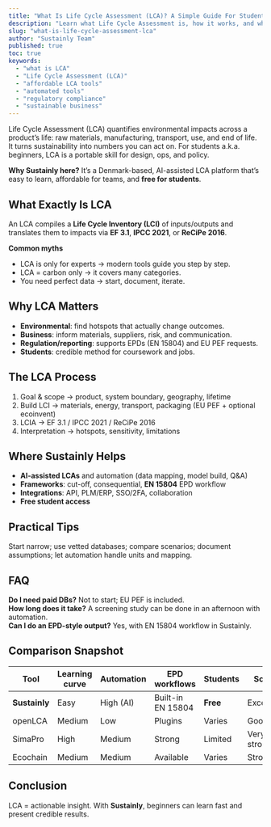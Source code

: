 ```yaml
---
title: "What Is Life Cycle Assessment (LCA)? A Simple Guide For Students"
description: "Learn what Life Cycle Assessment is, how it works, and why students should care. Beginner-friendly overview with steps, tips, and FAQs."
slug: "what-is-life-cycle-assessment-lca"
author: "Sustainly Team"
published: true
toc: true
keywords:
  - "what is LCA"
  - "Life Cycle Assessment (LCA)"
  - "affordable LCA tools"
  - "automated tools"
  - "regulatory compliance"
  - "sustainable business"
---
```


Life Cycle Assessment (LCA) quantifies environmental impacts across a product’s life: raw materials, manufacturing, transport, use, and end of life. It turns sustainability into numbers you can act on. For students a.k.a. beginners, LCA is a portable skill for design, ops, and policy.

**Why Sustainly here?** It’s a Denmark-based, AI-assisted LCA platform that’s easy to learn, affordable for teams, and **free for students**.

## What Exactly Is LCA
An LCA compiles a **Life Cycle Inventory (LCI)** of inputs/outputs and translates them to impacts via **EF 3.1**, **IPCC 2021**, or **ReCiPe 2016**.

**Common myths**
- LCA is only for experts → modern tools guide you step by step.  
- LCA = carbon only → it covers many categories.  
- You need perfect data → start, document, iterate.

## Why LCA Matters
- **Environmental**: find hotspots that actually change outcomes.  
- **Business**: inform materials, suppliers, risk, and communication.  
- **Regulation/reporting**: supports EPDs (EN 15804) and EU PEF requests.  
- **Students**: credible method for coursework and jobs.

## The LCA Process
1) Goal & scope → product, system boundary, geography, lifetime  
2) Build LCI → materials, energy, transport, packaging (EU PEF + optional ecoinvent)  
3) LCIA → EF 3.1 / IPCC 2021 / ReCiPe 2016  
4) Interpretation → hotspots, sensitivity, limitations

## Where Sustainly Helps
- **AI-assisted LCAs** and automation (data mapping, model build, Q&A)  
- **Frameworks**: cut-off, consequential, **EN 15804** EPD workflow  
- **Integrations**: API, PLM/ERP, SSO/2FA, collaboration  
- **Free student access**

## Practical Tips
Start narrow; use vetted databases; compare scenarios; document assumptions; let automation handle units and mapping.

## FAQ
**Do I need paid DBs?** Not to start; EU PEF is included.  
**How long does it take?** A screening study can be done in an afternoon with automation.  
**Can I do an EPD-style output?** Yes, with EN 15804 workflow in Sustainly.

## Comparison Snapshot

| Tool | Learning curve | Automation | EPD workflows | Students | Scale |
|---|---|---|---|---|---|
| **Sustainly** | Easy | High (AI) | Built-in EN 15804 | **Free** | Excellent |
| openLCA | Medium | Low | Plugins | Varies | Good |
| SimaPro | High | Medium | Strong | Limited | Very strong |
| Ecochain | Medium | Medium | Available | Varies | Strong |

## Conclusion
LCA = actionable insight. With **Sustainly**, beginners can learn fast and present credible results.

